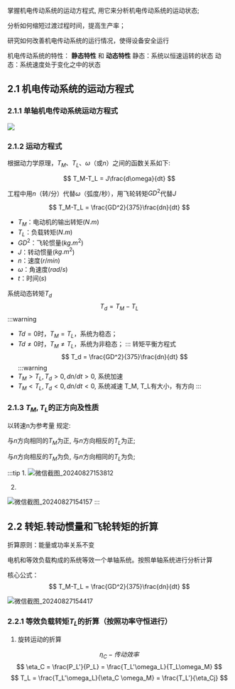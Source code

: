 
<WordCount>

掌握机电传动系统的运动方程式, 用它来分析机电传动系统的运动状态; 

分析如何缩短过渡过程时间，提高生产率；

研究如何改善机电传动系统的运行情况，使得设备安全运行

机电传动系统的特性： **静态特性** 和 **动态特性**
静态：系统以恒速运转的状态
动态：系统速度处于变化之中的状态

## 2.1 机电传动系统的运动方程式

### 2.1.1 单轴机电传动系统运动方程式

![](https://github.com/user-attachments/assets/2cde2efb-036d-4f7c-ad19-6c5a35e24d76)

### 2.1.2 运动方程式

根据动力学原理，$T_M$、$T_L$、$\omega$（或$n$）之间的函数关系如下:

$$
T_M-T_L = J\frac{d\omega}{dt}
$$

工程中用$n$（转/分）代替$\omega$（弧度/秒），用飞轮转矩$GD^2$代替$J$

$$
T_M-T_L = \frac{GD^2}{375}\frac{dn}{dt}
$$
- $T_M$：电动机的输出转矩($N.m$)
- $T_L$：负载转矩($N.m$)
- $GD^2$：飞轮惯量($kg.m^2$)
- $J$：转动惯量($kg.m^2$)
- $n$：速度($r/min$)
- $\omega$：角速度($rad/s$)
- $t$：时间($s$)

系统动态转矩$T_d$
$$
T_d = T_M - T_L
$$
:::warning
- $Td=0$时，$T_M=T_L$，系统为稳态；
- $Td≠0$时，$T_M ≠ T_L$，系统为非稳态；
:::
转矩平衡方程式
$$
T_d = \frac{GD^2}{375}\frac{dn}{dt}
$$
:::warning
- $T_M>T_L, T_d>0, dn/dt>0$, 系统加速
- $T_M<T_L, T_d<0, dn/dt<0$, 系统减速
T_M, T_L有大小，有方向
:::

### 2.1.3 $T_M, T_L$的正方向及性质

以转速n为参考量 规定: 

与$n$方向相同的$T_M$为正, 
与$n$方向相反的$T_L$为正; 

与$n$方向相反的$T_M$为负, 
与$n$方向相同的$T_L$为负; 

:::tip
1. 
![微信截图_20240827153812](https://github.com/user-attachments/assets/4889fd95-541b-4346-a315-cd5d78ad2b08)

2. 
![微信截图_20240827154157](https://github.com/user-attachments/assets/adb04c36-d029-4169-968f-8aaf4a2f9e32)
:::



## 2.2 转矩.转动惯量和飞轮转矩的折算

折算原则：能量或功率关系不变

电机和等效负载构成的系统等效一个单轴系统。按照单轴系统进行分析计算

核心公式：
$$
T_M-T_L = \frac{GD^2}{375}\frac{dn}{dt}
$$

![微信截图_20240827154417](https://github.com/user-attachments/assets/f795f61e-70a4-4fc5-ad1c-0bb4f47ce8d5)

### 2.2.1 等效负载转矩$T_L$的折算（按照功率守恒进行）

1. 旋转运动的折算

$$
\eta_C - 传动效率
$$
$$
\eta_C = \frac{P_L'}{P_L} = \frac{T_L'\omega_L}{T_L\omega_M}
$$
$$
T_L = \frac{T_L'\omega_L}{\eta_C \omega_M} = \frac{T_L'}{\eta_Cj}
$$

</WordCount>